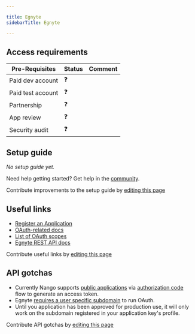 ```yaml
---

title: Egnyte
sidebarTitle: Egnyte

---
```



<Overview />
<PreBuiltTooling />
<PreBuiltUseCases />

## Access requirements
| Pre-Requisites | Status | Comment|
| - | - | - |
| Paid dev account | ❓ |  |
| Paid test account | ❓ |  |
| Partnership | ❓ | |
| App review | ❓ |  |
| Security audit | ❓ | |


## Setup guide

_No setup guide yet._

<Tip>Need help getting started? Get help in the [community](https://nango.dev/slack).</Tip>

<Note>Contribute improvements to the setup guide by [editing this page](https://github.com/nangohq/nango/tree/master/docs/integrations/all/egnyte.mdx)</Note>


## Useful links

-   [Register an Application](https://developers.egnyte.com/member/register)
-   [OAuth-related docs](https://developers.egnyte.com/docs/read/Public_API_Authentication#Authorization-Code-Flow)
-   [List of OAuth scopes](https://developers.egnyte.com/docs/read/Public_API_Authentication#OAuth-Scopes)
-   [Egnyte REST API docs](https://developers.egnyte.com/docs/read/Home)

<Note>Contribute useful links by [editing this page](https://github.com/nangohq/nango/tree/master/docs/integrations/all/egnyte.mdx)</Note>

## API gotchas

- Currently Nango supports [public applications](https://developers.egnyte.com/docs/read/Public_API_Authentication#Public-Applications) via [authorization code](https://developers.egnyte.com/docs/read/Public_API_Authentication#auth_code) flow to generate an access token.
- Egnyte [requires a user specific subdomain](https://developers.egnyte.com/docs/read/Public_API_Authentication#Authorization-Code-Flow) to run OAuth.
- Until you application has been approved for production use, it will only work on the subdomain registered in your application key's profile.

<Note>Contribute API gotchas by [editing this page](https://github.com/nangohq/nango/tree/master/docs/integrations/all/egnyte.mdx)</Note>
